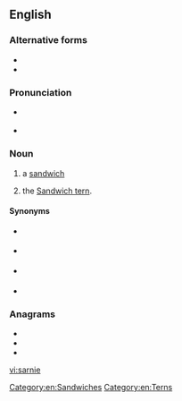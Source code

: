 ==English==

===Alternative forms===
* {{l|en|sarny}}
* {{l|en|sarney}}

===Pronunciation===
* {{a|British}} {{IPA|/ˈsɑːni/|lang=en}}
* {{rhymes|ɑː(r)ni|lang=en}}

===Noun===
{{en-noun}}

# {{label|en|British|informal}} a [[sandwich]]
# {{label|en|UK|birdwatching}} the [[Sandwich tern]].

====Synonyms====
* {{l|en|sanger}} {{qualifier|AU|informal}}
* {{l|en|sango}} {{qualifier|AU|informal}}
* {{l|en|sarmie}} {{qualifier|RSA|informal}}
* {{l|en|sambo}} {{qualifier|Ireland|informal}}

===Anagrams===
* {{l|en|arisen}}
* {{l|en|arsine}}
* {{l|en|erasin}}

[[Category:en:Sandwiches]]
[[Category:en:Terns]]

[[vi:sarnie]]